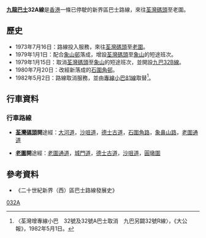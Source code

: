 {{公共汽車路線資訊
|路線名稱=九龍巴士32A線  
|外文名稱=KMB Route 32A
|代表圖像=
|圖像尺寸=
|代表圖像二=
|圖像尺寸二=
|經營者=九龍巴士
|所屬車廠=荔枝角車廠（L）
|路線用車=單層巴士
|路綫資訊=
|起點站=[[荃灣碼頭|荃灣碼頭]]
|途經地點=[[荃灣|荃灣]]、[[石圍角|石圍角]]
|去程途經地點=
|回程途經地點=
|終點站=[[老圍|老圍]]
|路線性質=
|全程行駛里程=
|單程行駛里程=
|全程行車時間=
|單程行車時間=
|服務時間=06:10-23:30
|起點站服務時間=
|終點站服務時間=
|班次頻率=
|全程收費=$0.6
|分段收費站點=
|去程分段收費站點=
|回程分段收費站點=
|服務時間以外替代路線=
|主要競爭交通=
|備註=
}}

'''[[九龍巴士|九龍巴士]]32A線'''是[[香港|香港]]一條已停駛的新界區巴士路線，來往[[荃灣碼頭|荃灣碼頭]]至老圍。

==歷史==
*1973年7月16日：路線投入服務，來往[[荃灣碼頭|荃灣碼頭]]至[[老圍|老圍]]。
*1979年1月1日：配合[[象山邨|象山邨]]落成，增設[[荃灣碼頭|荃灣碼頭]]至[[象山|象山]]的短途班次。
*1979年1月15日：取消[[荃灣碼頭|荃灣碼頭]]至[[象山|象山]]的短途班次，並開設[[九龍巴士32B線|九巴32B線]]。
*1980年7月20日：改經新落成的[[石圍角邨|石圍角邨]]。
*1982年5月2日：路線取消服務，並由[[新界區專線小巴81線|專線小巴81線]]取替<ref>〈荃灣增專線小巴　32號及32號A巴士取消　九巴另闢32號R線〉，《大公報》，1982年5月1日。</ref>。

==行車資料==
===行車路線===
*'''[[荃灣碼頭|荃灣碼頭]]開'''途經：[[大河道|大河道]]，[[沙咀道|沙咀道]]，[[德士古道|德士古道]]，[[石圍角路|石圍角路]]，[[象鼻山路|象鼻山路]]，[[老圍通道|老圍通道]]

*'''[[老圍|老圍]]開'''途經：[[老圍通道|老圍通道]]，[[城門道|城門道]]，[[德士古道|德士古道]]，[[沙咀道|沙咀道]]，[[圓墩圍|圓墩圍]]

==參考資料==
*《二十世紀新界（西）區巴士路線發展史》

[[Category:已取消九龍巴士路線|032A]]
